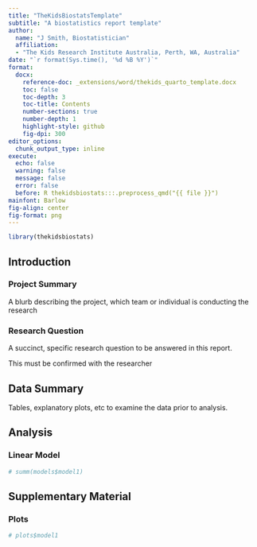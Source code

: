 ```yaml
---
title: "TheKidsBiostatsTemplate"
subtitle: "A biostatistics report template"
author:
  name: "J Smith, Biostatistician"
  affiliation:
  - "The Kids Research Institute Australia, Perth, WA, Australia"
date: "`r format(Sys.time(), '%d %B %Y')`"
format:
  docx:
    reference-doc: _extensions/word/thekids_quarto_template.docx
    toc: false
    toc-depth: 3
    toc-title: Contents
    number-sections: true
    number-depth: 1
    highlight-style: github
    fig-dpi: 300
editor_options: 
  chunk_output_type: inline
execute:
  echo: false
  warning: false
  message: false
  error: false
  before: R thekidsbiostats:::.preprocess_qmd("{{ file }}")
mainfont: Barlow
fig-align: center
fig-format: png
---
```


```r
library(thekidsbiostats)
```

## Introduction

### Project Summary

A blurb describing the project, which team or individual is conducting the research

### Research Question

A succinct, specific research question to be answered in this report.

::: callout-important
This must be confirmed with the researcher
:::

## Data Summary

Tables, explanatory plots, etc to examine the data prior to analysis.

## Analysis

### Linear Model

```r
# summ(models$model1)
```

## Supplementary Material

### Plots

```r
# plots$model1
```


